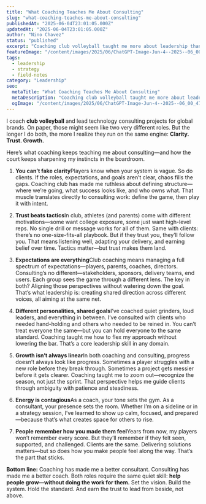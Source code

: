 ```yaml
---
title: "What Coaching Teaches Me About Consulting"
slug: "what-coaching-teaches-me-about-consulting"
publishedAt: "2025-06-04T23:01:05.000Z"
updatedAt: "2025-06-04T23:01:05.000Z"
author: "Nino Chavez"
status: "published"
excerpt: "Coaching club volleyball taught me more about leadership than any workshop ever could. From managing expectations to building trust, this post breaks down the surprising overlaps between the gym and the boardroom."
featureImage: "/content/images/2025/06/ChatGPT-Image-Jun-4--2025--06_00_47-PM.png"
tags:
  - leadership
  - strategy
  - field-notes
category: "Leadership"
seo:
  metaTitle: "What Coaching Teaches Me About Consulting"
  metaDescription: "Coaching club volleyball taught me more about leadership than any workshop ever could. From managing expectations to building trust, this post breaks down the surprising overlaps between the gym and the boardroom."
  ogImage: "/content/images/2025/06/ChatGPT-Image-Jun-4--2025--06_00_47-PM.png"
---
```


I coach **club volleyball** and lead technology consulting projects for global brands. On paper, those might seem like two very different roles. But the longer I do both, the more I realize they run on the same engine:
**Clarity. Trust. Growth.**

Here’s what coaching keeps teaching me about consulting—and how the court keeps sharpening my instincts in the boardroom.

1. **You can’t fake clarity**Players know when your system is vague. So do clients. If the roles, expectations, and goals aren’t clear, chaos fills the gaps. Coaching club has made me ruthless about defining structure—where we’re going, what success looks like, and who owns what. That muscle translates directly to consulting work: define the game, then play it with intent.

2. **Trust beats tactics**In club, athletes (and parents) come with different motivations—some want college exposure, some just want high-level reps. No single drill or message works for all of them. Same with clients: there’s no one-size-fits-all playbook. But if they trust you, they’ll follow you. That means listening well, adapting your delivery, and earning belief over time. Tactics matter—but trust makes them land.

3. **Expectations are everything**Club coaching means managing a full spectrum of expectations—players, parents, coaches, directors. Consulting’s no different—stakeholders, sponsors, delivery teams, end users. Each group sees the game through a different lens. The key in both? Aligning those perspectives without watering down the goal. That’s what leadership is: creating shared direction across different voices, all aiming at the same net.

4. **Different personalities, shared goals**I’ve coached quiet grinders, loud leaders, and everything in between. I’ve consulted with clients who needed hand-holding and others who needed to be reined in. You can’t treat everyone the same—but you can hold everyone to the same standard. Coaching taught me how to flex my approach without lowering the bar. That’s a core leadership skill in any domain.

5. **Growth isn’t always linear**In both coaching and consulting, progress doesn’t always look like progress. Sometimes a player struggles with a new role before they break through. Sometimes a project gets messier before it gets clearer. Coaching taught me to zoom out—recognize the season, not just the sprint. That perspective helps me guide clients through ambiguity with patience and steadiness.

6. **Energy is contagious**As a coach, your tone sets the gym. As a consultant, your presence sets the room. Whether I’m on a sideline or in a strategy session, I’ve learned to show up calm, focused, and prepared—because that’s what creates space for others to rise.

7. **People remember how you made them feel**Years from now, my players won’t remember every score. But they’ll remember if they felt seen, supported, and challenged. Clients are the same. Delivering solutions matters—but so does how you make people feel along the way. That’s the part that sticks.

**Bottom line:**
Coaching has made me a better consultant. Consulting has made me a better coach.
Both roles require the same quiet skill: **help people grow—without doing the work for them.**
Set the vision. Build the system. Hold the standard. And earn the trust to lead from beside, not above.
